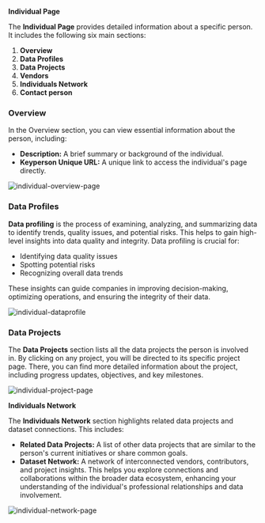**Individual Page**

The **Individual Page** provides detailed information about a specific person. It includes the following six main sections:

1. **Overview**  
2. **Data Profiles**  
3. **Data Projects**  
4. **Vendors**  
5. **Individuals Network**  
6. **Contact person**

### **Overview**

In the Overview section, you can view essential information about the person, including:

* **Description:** A brief summary or background of the individual.  
* **Keyperson Unique URL:** A unique link to access the individual's page directly.

<Frame>
  <img src="/images/person-overview.png" alt="individual-overview-page" style={{ borderRadius: '0.5rem' }} />
</Frame>


### **Data Profiles**

**Data profiling** is the process of examining, analyzing, and summarizing data to identify trends, quality issues, and potential risks. This helps to gain high-level insights into data quality and integrity. Data profiling is crucial for:

* Identifying data quality issues  
* Spotting potential risks  
* Recognizing overall data trends

These insights can guide companies in improving decision-making, optimizing operations, and ensuring the integrity of their data.

<Frame>
  <img src="/images/person-dataprofile.png" alt="individual-dataprofile" style={{ borderRadius: '0.5rem' }} />
</Frame>

### **Data Projects**

The **Data Projects** section lists all the data projects the person is involved in. By clicking on any project, you will be directed to its specific project page. There, you can find more detailed information about the project, including progress updates, objectives, and key milestones.

<Frame>
  <img src="/images/person-dataproject.png" alt="individual-project-page" style={{ borderRadius: '0.5rem' }} />
</Frame>

**Individuals Network**

The **Individuals Network** section highlights related data projects and dataset connections. This includes:

* **Related Data Projects:** A list of other data projects that are similar to the person's current initiatives or share common goals.  
* **Dataset Network:** A network of interconnected vendors, contributors, and project insights. This helps you explore connections and collaborations within the broader data ecosystem, enhancing your understanding of the individual's professional relationships and data involvement.

<Frame>
  <img src="/images/person-network.png" alt="individual-network-page" style={{ borderRadius: '0.5rem' }} />
</Frame>